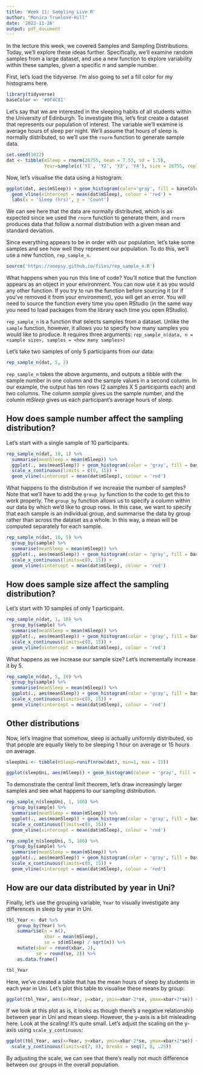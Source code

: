 ```yaml
---
title: 'Week 11: Sampling Live R'
author: "Monica Truelove-Hill"
date: '2022-11-26'
output: pdf_document
---
```


In the lecture this week, we covered Samples and Sampling Distributions. Today, we'll explore these ideas further. Specifically, we'll examine random samples from a large dataset, and use a new function to explore variability within these samples, given a specific $n$ and sample number.

First, let's load the tidyverse. I'm also going to set a fill color for my histograms here.
```r
library(tidyverse)
baseColor <- '#0F4C81'
```

Let's say that we are interested in the sleeping habits of all students within the University of Edinburgh. To investigate this, let's first create a dataset that represents our population of interest. The variable we'll examine is average hours of sleep per night. We'll assume that hours of sleep is normally distributed, so we'll use the `rnorm` function to generate sample data.

```r
set.seed(1022)
dat <- tibble(mSleep = rnorm(28755, mean = 7.53, sd = 1.5), 
              Year=sample(c('Y1', 'Y2', 'Y3', 'Y4'), size = 28755, replace = T))
```

Now, let's visualise the data using a histogram:

```r
ggplot(dat, aes(mSleep)) + geom_histogram(color='gray', fill = baseColor) +
  geom_vline(xintercept = mean(dat$mSleep), colour = 'red') +
  labs(x = 'Sleep (hrs)', y = 'Count')
```

We can see here that the data are normally distributed, which is as expected since we used the `rnorm` function to generate them, and `rnorm` produces data that follow a normal distribution with a given mean and standard deviation.

Since everything appears to be in order with our population, let's take some samples and see how well they represent our population. To do this, we'll use a new function, `rep_sample_n`. 

```r
source('https://uoepsy.github.io/files/rep_sample_n.R')
```

What happens when you run this line of code? You'll notice that the function appears as an object in your environment. You can now use it as you would any other function. If you try to run the function before sourcing it (or if you've removed it from your environment), you will get an error. You will need to source the function every time you open RStudio (in the same way you need to load packages from the library each time you open RStudio). 

`rep_sample_n` is a function that selects samples from a dataset. Unlike the `sample` function, however, it allows you to specify how many samples you would like to produce. It requires three arguments:
`rep_sample_n(data, n = <sample size>, samples = <how many samples>)`

Let's take two samples of only 5 participants from our data:
```r
rep_sample_n(dat, 5, 2)
```
`rep_sample_n` takes the above arguments, and outputs a tibble with the sample number in one column and the sample values in a second column. In our example, the output has ten rows (2 samples X 5 participants each) and two columns. The column _sample_ gives us the sample number, and the column _mSleep_ gives us each participant's average hours of sleep. 

## How does sample number affect the sampling distribution?

Let's start with a single sample of 10 participants.
```r
rep_sample_n(dat, 10, 1) %>%
  summarise(meanSleep = mean(mSleep)) %>%
  ggplot(., aes(meanSleep)) + geom_histogram(color = 'gray', fill = baseColor) + 
  scale_x_continuous(limits = c(0, 15)) +
  geom_vline(xintercept = mean(dat$mSleep), colour = 'red')
```

What happens to the distribution if we increase the number of samples? Note that we'll have to add the `group_by` function to the code to get this to work properly. The `group_by` function allows us to specify a column within our data by which we'd like to group rows. In this case, we want to specify that each sample is an individual group, and summarise the data by group rather than across the dataset as a whole. In this way, a mean will be computed separately for each sample.

```r
rep_sample_n(dat, 10, 5) %>%
  group_by(sample) %>%
  summarise(meanSleep = mean(mSleep)) %>%
  ggplot(., aes(meanSleep)) + geom_histogram(color = 'gray', fill = baseColor) + 
  scale_x_continuous(limits=c(0, 15)) +
  geom_vline(xintercept = mean(dat$mSleep), colour = 'red')
```

## How does sample size affect the sampling distribution?

Let's start with 10 samples of only 1 participant.

```r

rep_sample_n(dat, 1, 10) %>% 
  group_by(sample) %>%
  summarise(meanSleep = mean(mSleep)) %>%
  ggplot(., aes(meanSleep)) + geom_histogram(color = 'gray', fill = baseColor) + 
  scale_x_continuous(limits=c(0, 15)) +
  geom_vline(xintercept = mean(dat$mSleep), colour = 'red')

```

What happens as we increase our sample size? Let's incrementally increase it by 5.
```r

rep_sample_n(dat, 5, 10) %>%
  group_by(sample) %>%
  summarise(meanSleep = mean(mSleep)) %>%
  ggplot(., aes(meanSleep)) + geom_histogram(color = 'gray', fill = baseColor) + 
  scale_x_continuous(limits=c(0, 15)) +
  geom_vline(xintercept = mean(dat$mSleep), colour = 'red')

```

## Other distributions

Now, let's imagine that somehow, sleep is actually uniformly distributed, so that people are equally likely to be sleeping 1 hour on average or 15 hours on average. 

```r
sleepUni <- tibble(mSleep=runif(nrow(dat), min=1, max = 15))

ggplot(sleepUni, aes(mSleep)) + geom_histogram(colour = 'gray', fill = baseColor)
```

To demonstrate the central limit theorem, let's draw increasingly larger samples and see what happens to our sampling distribution.

```r

rep_sample_n(sleepUni, 1, 100) %>%
  group_by(sample) %>%
  summarise(meanSleep = mean(mSleep)) %>%
  ggplot(., aes(meanSleep)) + geom_histogram(color = 'gray', fill = baseColor) + 
  scale_x_continuous(limits=c(0, 15)) +
  geom_vline(xintercept = mean(dat$mSleep), colour = 'red')

```
```r
rep_sample_n(sleepUni, 5, 100) %>%
  group_by(sample) %>%
  summarise(meanSleep = mean(mSleep)) %>%
  ggplot(., aes(meanSleep)) + geom_histogram(color = 'gray', fill = baseColor) + 
  scale_x_continuous(limits=c(0, 15)) +
  geom_vline(xintercept = mean(dat$mSleep), colour = 'red')
```
## How are our data distributed by year in Uni?

Finally, let's use the grouping variable, `Year` to visually investigate any differences in sleep by year in Uni.

```r
tbl_Year <- dat %>%
    group_by(Year) %>% 
    summarise(n = n(),
              xbar = mean(mSleep),
              se = sd(mSleep) / sqrt(n)) %>%
    mutate(xbar = round(xbar, 2),
           se = round(se, 2)) %>% 
    as.data.frame()

tbl_Year
```

Here, we've created a table that has the mean hours of sleep by students in each year in Uni. Let's plot this table to visualise these means by group:

```r
ggplot(tbl_Year, aes(x=Year, y=xbar, ymin=xbar-2*se, ymax=xbar+2*se)) + geom_pointrange()
```
If we look at this plot as is, it looks as though there's a negative relationship between year in Uni and mean sleep. However, the y-axis is a bit misleading here. Look at the scaling! It's quite small. Let's adjust the scaling on the y-axis using `scale_y_continuous`:

```r
ggplot(tbl_Year, aes(x=Year, y=xbar, ymin=xbar-2*se, ymax=xbar+2*se)) + geom_pointrange() +
  scale_y_continuous(limits=c(7, 8), breaks = seq(7, 8, .25))
```
By adjusting the scale, we can see that there's really not much difference between our groups in the overall population. 